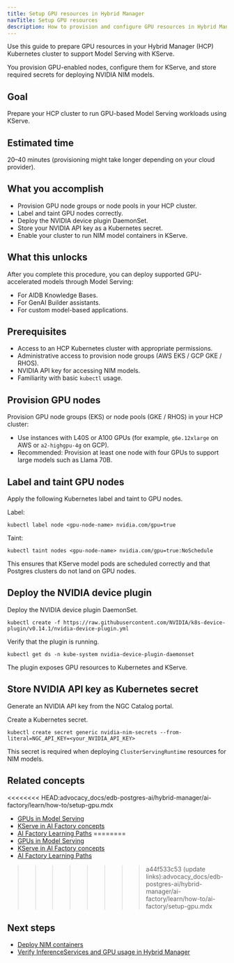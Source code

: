 ```yaml
---
title: Setup GPU resources in Hybrid Manager
navTitle: Setup GPU resources
description: How to provision and configure GPU resources in Hybrid Manager to support Model Serving.
---
```


Use this guide to prepare GPU resources in your Hybrid Manager (HCP) Kubernetes cluster to support Model Serving with KServe.

You provision GPU-enabled nodes, configure them for KServe, and store required secrets for deploying NVIDIA NIM models.

## Goal

Prepare your HCP cluster to run GPU-based Model Serving workloads using KServe.

## Estimated time

20–40 minutes (provisioning might take longer depending on your cloud provider).

## What you accomplish

- Provision GPU node groups or node pools in your HCP cluster.
- Label and taint GPU nodes correctly.
- Deploy the NVIDIA device plugin DaemonSet.
- Store your NVIDIA API key as a Kubernetes secret.
- Enable your cluster to run NIM model containers in KServe.

## What this unlocks

After you complete this procedure, you can deploy supported GPU-accelerated models through Model Serving:

- For AIDB Knowledge Bases.
- For GenAI Builder assistants.
- For custom model-based applications.

## Prerequisites

- Access to an HCP Kubernetes cluster with appropriate permissions.
- Administrative access to provision node groups (AWS EKS / GCP GKE / RHOS).
- NVIDIA API key for accessing NIM models.
- Familiarity with basic `kubectl` usage.

## Provision GPU nodes

Provision GPU node groups (EKS) or node pools (GKE / RHOS) in your HCP cluster:

- Use instances with L40S or A100 GPUs (for example, `g6e.12xlarge` on AWS or `a2-highgpu-4g` on GCP).
- Recommended: Provision at least one node with four GPUs to support large models such as Llama 70B.

## Label and taint GPU nodes

Apply the following Kubernetes label and taint to GPU nodes.

Label:

```shell
kubectl label node <gpu-node-name> nvidia.com/gpu=true
````

Taint:

```shell
kubectl taint nodes <gpu-node-name> nvidia.com/gpu=true:NoSchedule
```

This ensures that KServe model pods are scheduled correctly and that Postgres clusters do not land on GPU nodes.

## Deploy the NVIDIA device plugin

Deploy the NVIDIA device plugin DaemonSet.

```shell
kubectl create -f https://raw.githubusercontent.com/NVIDIA/k8s-device-plugin/v0.14.1/nvidia-device-plugin.yml
```

Verify that the plugin is running.

```shell
kubectl get ds -n kube-system nvidia-device-plugin-daemonset
```

The plugin exposes GPU resources to Kubernetes and KServe.

## Store NVIDIA API key as Kubernetes secret

Generate an NVIDIA API key from the NGC Catalog portal.

Create a Kubernetes secret.

```shell
kubectl create secret generic nvidia-nim-secrets --from-literal=NGC_API_KEY=<your_NVIDIA_API_KEY>
```

This secret is required when deploying `ClusterServingRuntime` resources for NIM models.

## Related concepts

<<<<<<<< HEAD:advocacy_docs/edb-postgres-ai/hybrid-manager/ai-factory/learn/how-to/setup-gpu.mdx
* [GPUs in Model Serving](../../model/gpu.mdx)
* [KServe in AI Factory concepts](../../model/serving.mdx)
* [AI Factory Learning Paths](../paths/)
========
* [GPUs in Model Serving](../ai-factory/model-serving/gpu)
* [KServe in AI Factory concepts](../ai-factory/model-serving)
* [AI Factory Learning Paths](../ai-factory)
>>>>>>>> a44f533c53 (update links):advocacy_docs/edb-postgres-ai/hybrid-manager/ai-factory/learn/how-to/ai-factory/setup-gpu.mdx

## Next steps

* [Deploy NIM containers](/edb-postgres-ai/ai-factory/learn/how-to/model-serving/deploy-nim-container)
* [Verify InferenceServices and GPU usage in Hybrid Manager](./verify-models.mdx)

```
```
